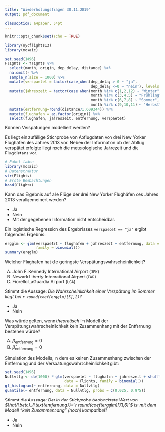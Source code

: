 ```yaml
---
title: "Wiederholungsfragen 30.11.2019"
output: pdf_document

classoption: a4paper, 14pt
---
```


```r
knitr::opts_chunk$set(echo = TRUE)
```

```r
library(nycflights13)
library(mosaic)

set.seed(1896)
Flights <- flights %>%
  select(month, origin, dep_delay, distance) %>%
  na.omit() %>%
  sample_n(size = 1000) %>%
  mutate(verspaetet = factor(case_when(dep_delay > 0 ~ "ja",
                                       dep_delay <=0 ~ "nein"), levels = c("nein", "ja"))) %>%
  mutate(jahreszeit = factor(case_when(month %in% c(1,2,12) ~ "Winter",
                                       month %in% c(3,4,5) ~ "Frühling",
                                       month %in% c(6,7,8) ~ "Sommer",
                                       month %in% c(9,10,11) ~ "Herbst"))) %>%
  mutate(entfernung=round(distance/1.609344)) %>%
  mutate(flughafen = as.factor(origin)) %>%
  select(flughafen, jahreszeit, entfernung, verspaetet)
```



Können Verspätungen modelliert werden?

Es liegt ein zufällige Stichprobe von Abflugdaten von drei New Yorker Flughäfen des Jahres 2013 vor. Neben der Information ob der Abflug verspätet erfolgte liegt noch die meterologische Jahrezeit und die Flugdistanz vor.


```r
# Paket laden
library(mosaic)
# Datenstruktur
str(Flights)
# Erste Beobachtungen
head(Flights)
```


Kann das Ergebnis auf alle Flüge der drei New Yorker Flughäfen des Jahres 2013 verallgemeinert werden?

- Ja
- Nein
- Mit der gegebenen Information nicht entscheidbar.

\newpage

Ein logistische Regression des Ergebnisses `verspaetet == "ja"` ergibt folgendes Ergebnis:

```r
ergglm <- glm(verspaetet ~ flughafen + jahreszeit + entfernung, data = Flights, 
              family = binomial())
summary(ergglm)
```

Welcher Flughafen hat die geringste Verspätungswahrscheinlichkeit?

A.  John F. Kennedy International Airport (`JFK`)
B.  Newark Liberty International Airport (`EWR`)
C.  Fiorello LaGuardia Airport (`LGA`)

\vspace{2cm}

Stimmt die Aussage: *Die Wahrscheinlichkeit einer Verspätung im Sommer liegt bei `r round(coef(ergglm)[5],2)`*?

- Ja
- Nein

\newpage

Was würde gelten, wenn *theoretisch* im Modell der Verspätungswahrscheinlichkeit kein Zusammenhang mit der Entfernung bestehen würde?

A.  $\beta_{\text{entfernung}}=0$
B.  $\hat{\beta}_{\text{entfernung}}=0$

\vspace{2cm}


Simulation des Modells, in dem es keinen Zusammenhang zwischen der Entfernung und der Verspätungswahrscheinlichkeit gibt:

```r
set.seed(1896) 
Nullvtlg <- do(1000) * glm(verspaetet ~ flughafen + jahreszeit + shuffle(entfernung), 
                           data = Flights, family = binomial())
gf_histogram(~ entfernung, data = Nullvtlg)
quantile(~ entfernung, data = Nullvtlg, probs = c(0.025, 0.975))
```

Stimmt die Aussage: *Der in der Stichprobe beobachtete Wert von $\hat{\beta}_{\text{entfernung}}=`r round(coef(ergglm)[7],6)`$ ist mit dem Modell "kein Zusammenhang" (noch) kompatibel*?

- Ja
- Nein